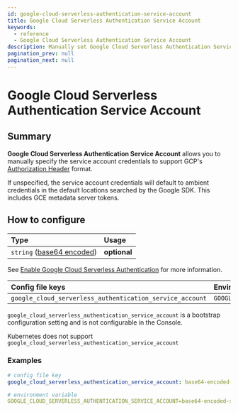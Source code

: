 ```yaml
---
id: google-cloud-serverless-authentication-service-account
title: Google Cloud Serverless Authentication Service Account
keywords:
  - reference
  - Google Cloud Serverless Authentication Service Account
description: Manually set Google Cloud Serverless Authentication Service Account credentials with this setting.
pagination_prev: null
pagination_next: null
---
```



# Google Cloud Serverless Authentication Service Account

## Summary

**Google Cloud Serverless Authentication Service Account** allows you to manually specify the service account credentials to support GCP's [Authorization Header](https://cloud.google.com/run/docs/authenticating/service-to-service) format.

If unspecified, the service account credentials will default to ambient credentials in the default locations searched by the Google SDK. This includes GCE metadata server tokens.

## How to configure

| **Type** | **Usage** |
| :-- | :-- |
| `string` ([base64 encoded](https://en.wikipedia.org/wiki/Base64)) | **optional** |

See [Enable Google Cloud Serverless Authentication](/docs/reference/routes/enable-google-cloud-serverless-authentication) for more information.

<Tabs>
<TabItem value="Core" label="Core">

| **Config file keys** | **Environment variables** |
| :-- | :-- |
| `google_cloud_serverless_authentication_service_account` | `GOOGLE_CLOUD_SERVERLESS_AUTHENTICATION_SERVICE_ACCOUNT` |

</TabItem>
<TabItem value="Enterprise" label="Enterprise">

`google_cloud_serverless_authentication_service_account` is a bootstrap configuration setting and is not configurable in the Console.

</TabItem>
<TabItem value="Kubernetes" label="Kubernetes">

Kubernetes does not support `google_cloud_serverless_authentication_service_account`

</TabItem>
</Tabs>

### Examples

```yaml
# config file key
google_cloud_serverless_authentication_service_account: base64-encoded-service-account-credentials

# environment variable
GOOGLE_CLOUD_SERVERLESS_AUTHENTICATION_SERVICE_ACCOUNT=base64-encoded-service-account-credentials
```
